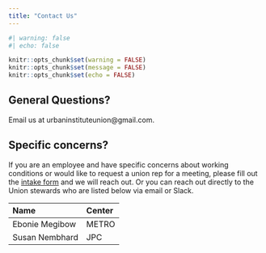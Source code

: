 ```yaml
---
title: "Contact Us"
---
```


```r
#| warning: false
#| echo: false

knitr::opts_chunk$set(warning = FALSE)
knitr::opts_chunk$set(message = FALSE)
knitr::opts_chunk$set(echo = FALSE)

```



## General Questions?
Email us at urbaninstituteunion\@gmail.com.


## Specific concerns?
If you are an employee and have specific concerns about working conditions or would like to request a union rep for a meeting, please fill out the [intake form](https://forms.gle/wokTQgCY75YcBVpq6) and we will reach out. Or you can reach out directly to the Union stewards who are listed below via email or Slack. 

| Name                | Center |
|:--------------------|:-------|
| Ebonie Megibow      | METRO  |
| Susan Nembhard      | JPC    | 

